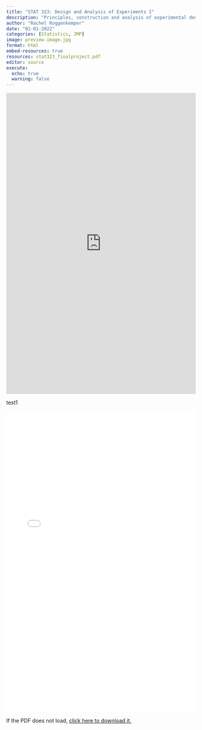```yaml
---
title: "STAT 323: Design and Analysis of Experiments I"
description: "Principles, construction and analysis of experimental designs. Completely randomized, randomized complete block, Latin squares, Graeco Latin squares, factorial, and nested designs. Fixed and random effects, expected mean squares, multiple comparisons, and analysis of covariance."
author: "Rachel Roggenkemper"
date: "01-01-2022"
categories: [Statistics, JMP]
image: preview-image.jpg
format: html
embed-resources: true
resources: stat323_finalproject.pdf
editor: source
execute: 
  echo: true
  warning: false
---
```




```{=html}
<iframe src="https://docs.google.com/gview?url=https://rroggenk.github.io/course_projects/2022-01-01-stat323/stat323_finalproject.pdf&embedded=true" width="100%" height="800px" style="border: none;"></iframe>
```

test1

```{=html}
<iframe src="stat323_finalproject.pdf" width="100%" height="800px" style="border: none;"></iframe>
<p>If the PDF does not load, <a href="stat323_finalproject.pdf">click here to download it.</a></p> 
```






